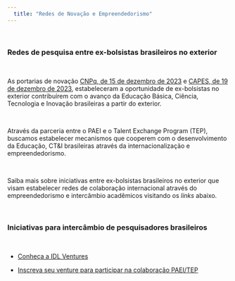 ```yaml
---
  title: "Redes de Novação e Empreendedorismo"
---
```


\

### Redes de pesquisa entre ex-bolsistas brasileiros no exterior

\

As portarias de novação [CNPq, de 15 de dezembro de 2023](https://www.in.gov.br/en/web/dou/-/portaria-cnpq-n-1.594-de-15-de-dezembro-de-2023-531778458?fbclid=IwAR3yYTPMuyG_nY0lGTujLU9Dwgo2o7pl7OpqHSBs6WEIkgGQ61tfO10qrqE) e [CAPES, de 19 de dezembro de 2023](http://cad.capes.gov.br/ato-administrativo-detalhar?idAtoAdmElastic=13822), estabeleceram a oportunidade de ex-bolsistas no exterior contribuírem com o avanço da Educação Básica, Ciência, Tecnologia e Inovação brasileiras a partir do exterior.

\

Através da parceria entre o PAEI e o Talent Exchange Program (TEP), buscamos estabelecer mecanismos que cooperem com o desenvolvimento da Educação, CT&I brasileiras através da internacionalização e empreendedorismo. 


\

Saiba mais sobre iniciativas entre ex-bolsistas brasileiros no exterior que visam estabelecer redes de colaboração internacional através do empreendedorismo e intercâmbio acadêmicos visitando os *links* abaixo.

\

### Iniciativas para intercâmbio de pesquisadores brasileiros

\

* [Conheça a IDL Ventures](https://idl.ventures)

* [Inscreva seu venture para participar na colaboração PAEI/TEP](https://forms.gle/c7FLFGehWEyBReas7)
